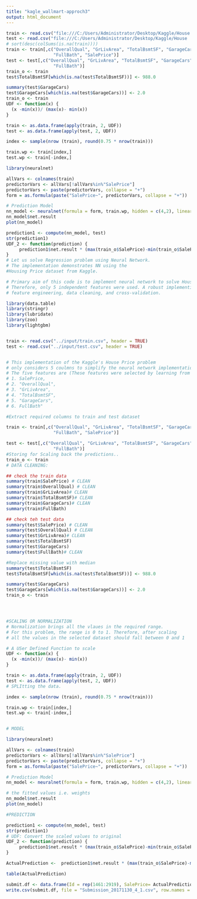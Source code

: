 ---
title: "kagle_wallmart-approch3"
output: html_document
---

```{r}
train <- read.csv("file:///C:/Users/Administrator/Desktop/Kaggle/House  Prediction/train(1).csv")
test <- read.csv("file:///C:/Users/Administrator/Desktop/Kaggle/House  Prediction/test(1).csv")
# sort(desc(colSums(is.na(train))))
train <- train[,c("OverallQual", "GrLivArea", "TotalBsmtSF", "GarageCars",
                  "FullBath", "SalePrice")]
test <- test[,c("OverallQual", "GrLivArea", "TotalBsmtSF", "GarageCars",
                  "FullBath")]
train_o <- train
test$TotalBsmtSF[which(is.na(test$TotalBsmtSF))] <- 988.0

summary(test$GarageCars)
test$GarageCars[which(is.na(test$GarageCars))] <- 2.0
train_o <- train
UDF <- function(x) {
  (x -min(x))/ (max(x)- min(x))
}

train <- as.data.frame(apply(train, 2, UDF))
test <- as.data.frame(apply(test, 2, UDF))

index <- sample(nrow (train), round(0.75 * nrow(train)))

train.wp <- train[index,]
test.wp <- train[-index,]

library(neuralnet)

allVars <- colnames(train)
predictorVars <- allVars[!allVars%in%"SalePrice"]
predictorVars <- paste(predictorVars, collapse = "+")
form = as.formula(paste("SalePrice~", predictorVars, collapse = "+"))

# Prediction Model
nn_model <- neuralnet(formula = form, train.wp, hidden = c(4,2), linear.output = TRUE)
nn_model$net.result
plot(nn_model)

prediction1 <- compute(nn_model, test)
str(prediction1)
UDF_2 <- function(prediction) {
     prediction1$net.result * (max(train_o$SalePrice)-min(train_o$SalePrice)) + min(train_o$SalePrice)
}
# Let us solve Regression problem using Neural Network. 
# The implementation demonstrates NN using the 
#Housing Price dataset from Kaggle.

# Primary aim of this code is to implement neural network to solve House Price problem
# Therefore, only 5 independent features were used. A robust implemention must consider 
# feature engineering, data cleaning, and cross-validation. 

library(data.table)
library(stringr)
library(lubridate)
library(zoo)
library(lightgbm)


train <- read.csv("../input/train.csv", header = TRUE)
test <- read.csv("../input/test.csv", header = TRUE)


# This implementation of the Kaggle's House Price problem
# only considers 5 coulmns to simplify the neural network implementation. 
# The five features are (These features were selected by learning from other Kaggler's): 
# 1. SalePrice, 
# 2. "OverallQual", 
# 3. "GrLivArea", 
# 4. "TotalBsmtSF", 
# 5. "GarageCars",
# 6. FullBath"

#Extract required columns to train and test dataset

train <- train[,c("OverallQual", "GrLivArea", "TotalBsmtSF", "GarageCars",
                  "FullBath", "SalePrice")]

test <- test[,c("OverallQual", "GrLivArea", "TotalBsmtSF", "GarageCars",
                  "FullBath")]
#Storing for Scaling back the predictions..
train_o <- train
# DATA CLEANING:

## check the train data
summary(train$SalePrice) # CLEAN
summary(train$OverallQual) # CLEAN
summary(train$GrLivArea)# CLEAN
summary(train$TotalBsmtSF)# CLEAN
summary(train$GarageCars)# CLEAN
summary(train$FullBath)

## check teh test data
summary(test$SalePrice) # CLEAN
summary(test$OverallQual) # CLEAN
summary(test$GrLivArea)# CLEAN
summary(test$TotalBsmtSF)
summary(test$GarageCars)
summary(test$FullBath)# CLEAN

#Replace missing value with median
summary(test$TotalBsmtSF)
test$TotalBsmtSF[which(is.na(test$TotalBsmtSF))] <- 988.0

summary(test$GarageCars)
test$GarageCars[which(is.na(test$GarageCars))] <- 2.0
train_o <- train




#SCALING OR NORMALIZATION 
# Normalization brings all the vlaues in the required range.
# For this problem, the range is 0 to 1. Therefore, after scaling
# all the values in the selected dataset should fall between 0 and 1

# A USer Defined Function to scale
UDF <- function(x) {
  (x -min(x))/ (max(x)- min(x))
}

train <- as.data.frame(apply(train, 2, UDF))
test <- as.data.frame(apply(test, 2, UDF))
# SPLItting the data.

index <- sample(nrow (train), round(0.75 * nrow(train)))

train.wp <- train[index,]
test.wp <- train[-index,]


# MODEL

library(neuralnet)

allVars <- colnames(train)
predictorVars <- allVars[!allVars%in%"SalePrice"]
predictorVars <- paste(predictorVars, collapse = "+")
form = as.formula(paste("SalePrice~", predictorVars, collapse = "+"))

# Prediction Model
nn_model <- neuralnet(formula = form, train.wp, hidden = c(4,2), linear.output = TRUE)

# the fitted values i.e. weights
nn_model$net.result
plot(nn_model)

#PREDICTION

prediction1 <- compute(nn_model, test)
str(prediction1)
# UDF: Convert the scaled values to original 
UDF_2 <- function(prediction) {
     prediction1$net.result * (max(train_o$SalePrice)-min(train_o$SalePrice)) + min(train_o$SalePrice)
}

ActualPrediction <-  prediction1$net.result * (max(train_o$SalePrice)-min(train_o$SalePrice)) + min(train_o$SalePrice)

table(ActualPrediction)

submit.df <- data.frame(Id = rep(1461:2919), SalePrice= ActualPrediction)
write.csv(submit.df, file = "Submission_20171130_4_1.csv", row.names = FALSE)

```


